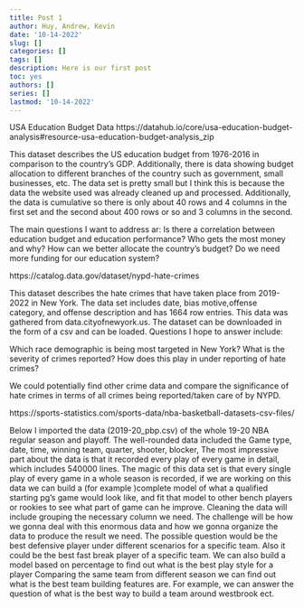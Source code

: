 ```yaml
---
title: Post 1
author: Huy, Andrew, Kevin
date: '10-14-2022'
slug: []
categories: []
tags: []
description: Here is our first post
toc: yes
authors: []
series: []
lastmod: '10-14-2022'
---
```


USA Education Budget Data
https://datahub.io/core/usa-education-budget-analysis#resource-usa-education-budget-analysis_zip

This dataset describes the US education budget from 1976-2016 in comparison to the country’s GDP. Additionally, there is data showing budget allocation to different branches of the country such as government, small businesses, etc. The data set is pretty small but I think this is because the data the website used was already cleaned up and processed. Additionally, the data is cumulative so there is only about 40 rows and 4 columns  in the first set and the second about 400 rows or so and 3 columns in the second. 

The main questions I want to address ar:
Is there a correlation between education budget and education performance? 
Who gets the most money and why?
How can we better allocate the country’s budget? 
Do we need more funding for our education system?


https://catalog.data.gov/dataset/nypd-hate-crimes


This dataset describes the hate crimes that have taken place from 2019-2022 in New York. The data set includes date, bias motive,offense category, and offense description and has 1664 row entries. This data was gathered from data.cityofnewyork.us. The dataset can be downloaded in the form of a csv and can be loaded. Questions I hope to answer include:

Which race demographic is being most targeted in New York?
What is the severity of crimes reported? How does this play in under reporting of hate crimes?

We could potentially find other crime data and compare the significance of hate crimes in terms of all crimes being reported/taken care of by NYPD. 

https://sports-statistics.com/sports-data/nba-basketball-datasets-csv-files/

Below I imported the data (2019-20_pbp.csv) of the whole 19-20 NBA regular season and playoff. The well-rounded data included the Game type, date, time, winning team, quarter, shooter, blocker, The most impressive part about the data is that it recorded every play of every game in detail, which includes 540000 lines. The magic of this data set is that every single play of every game in a whole season is recorded, if we are working on this data we can build a (for example )complete model of what a qualified starting pg’s game would look like, and fit that model to other bench players or rookies to see what part of game can he improve. Cleaning the data will include grouping the necessary column we need.
The challenge will be how we gonna deal with this enormous data and how we gonna organize the data to produce the result we need. 
The possible question would be the best defensive player under different scenarios for a specific team.
Also it could be the best fast break player of a specific team.
We can also build a model based on percentage to find out what is the best play style for a player
Comparing the same team from different season we can find out what is the best team building features are. For example, we can answer the question of what is the best way to build a team around westbrook ect.






